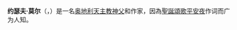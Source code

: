 {{Multiple issues|
{{Expand language|1=en|time=2020-12-26T12:12:43+00:00}}
{{Unreferenced|time=2020-12-26T12:12:43+00:00}}
}}
{{Infobox theologian
| name               = 约瑟夫·莫尔
| image              = Stille Nacht Kapelle Glasfenster Josef Mohr.JPG|thumb|Stille Nacht Chapel stained glass window of Joseph Mohr
| era                =  
| birth_date         = {{birth date|1792|12|11}}
| birth_place        = {{flag|Holy Roman Empire}}[[萨尔茨堡|萨尔茨堡]]
| death_date         = {{death date and age|1848|12|4|1792|12|11}}
| death_place        = {{flag|Austrian Empire}}[[瓦格赖恩|瓦格赖恩]]
| occupation         = 神父、赞美诗作者
| nationality        = [[奧地利|奧地利]]
| tradition_movement = [[天主教會|天主教會]]
}}
'''约瑟夫·莫尔'''（{{lang-de|Josephus Franciscus Mohr}}，{{bd|1792年|12月11日|1848年|12月4日}}）是一名[[奥地利|奥地利]][[天主教|天主教]][[神父|神父]]和作家，因為[[聖誕頌歌|聖誕頌歌]][[平安夜_(歌曲)|平安夜]]作词而广为人知。